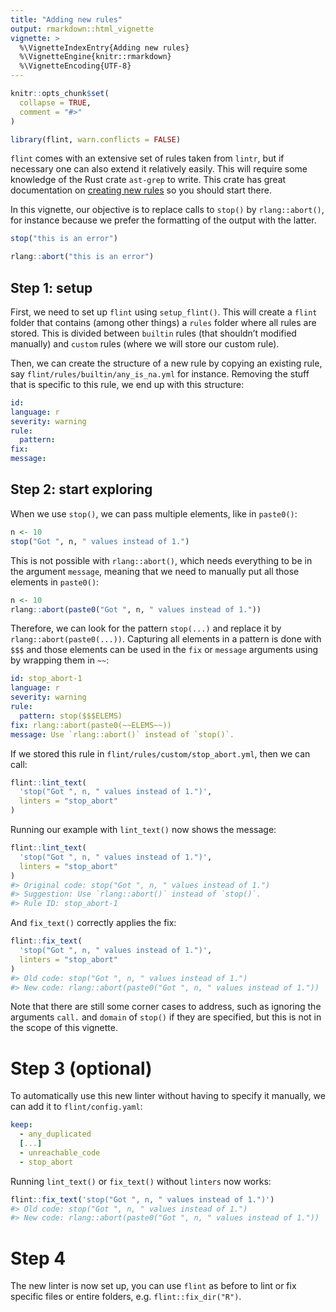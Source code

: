 ```yaml
---
title: "Adding new rules"
output: rmarkdown::html_vignette
vignette: >
  %\VignetteIndexEntry{Adding new rules}
  %\VignetteEngine{knitr::rmarkdown}
  %\VignetteEncoding{UTF-8}
---
```


```r
knitr::opts_chunk$set(
  collapse = TRUE,
  comment = "#>"
)
```

```r
library(flint, warn.conflicts = FALSE)
```

`flint` comes with an extensive set of rules taken from `lintr`, but if 
necessary one can also extend it relatively easily. This will require some
knowledge of the Rust crate `ast-grep` to write. This crate
has great documentation on [creating new rules](https://ast-grep.github.io/guide/pattern-syntax.html)
so you should start there.

In this vignette, our objective is to replace calls to `stop()` by 
`rlang::abort()`, for instance because we prefer the formatting of the output
with the latter.
```r
stop("this is an error")

rlang::abort("this is an error")
```

## Step 1: setup

First, we need to set up `flint` using `setup_flint()`. This will create a 
`flint` folder that contains (among other things) a `rules` folder where all 
rules are stored. This is divided between `builtin` rules (that shouldn't modified manually) and `custom` rules (where we will store our custom rule).

Then, we can create the structure of a new rule by copying an existing rule, say
`flint/rules/builtin/any_is_na.yml` for instance. Removing the stuff that is
specific to this rule, we end up with this structure:

```yaml
id: 
language: r
severity: warning
rule:
  pattern: 
fix: 
message: 
```


## Step 2: start exploring

When we use `stop()`, we can pass multiple elements, like in `paste0()`:

```r
n <- 10
stop("Got ", n, " values instead of 1.")
```

This is not possible with `rlang::abort()`, which needs everything to be in the
argument `message`, meaning that we need to manually put all those elements in 
`paste0()`:

```r
n <- 10
rlang::abort(paste0("Got ", n, " values instead of 1."))
```

Therefore, we can look for the pattern `stop(...)` and replace it by 
`rlang::abort(paste0(...))`. Capturing all elements in a pattern is done with
`$$$` and those elements can be used in the `fix` or `message` arguments using 
by wrapping them in `~~`:

```yaml
id: stop_abort-1
language: r
severity: warning
rule:
  pattern: stop($$$ELEMS)
fix: rlang::abort(paste0(~~ELEMS~~))
message: Use `rlang::abort()` instead of `stop()`.
```

If we stored this rule in `flint/rules/custom/stop_abort.yml`, then we can
call:

```r
flint::lint_text(
  'stop("Got ", n, " values instead of 1.")', 
  linters = "stop_abort"
)
```

Running our example with `lint_text()` now shows the message:

```.r
flint::lint_text(
  'stop("Got ", n, " values instead of 1.")', 
  linters = "stop_abort"
)
#> Original code: stop("Got ", n, " values instead of 1.") 
#> Suggestion: Use `rlang::abort()` instead of `stop()`. 
#> Rule ID: stop_abort-1 
```
And `fix_text()` correctly applies the fix:

```r
flint::fix_text(
  'stop("Got ", n, " values instead of 1.")', 
  linters = "stop_abort"
)
#> Old code: stop("Got ", n, " values instead of 1.") 
#> New code: rlang::abort(paste0("Got ", n, " values instead of 1.")) 
```

Note that there are still some corner cases to address, such as ignoring the
arguments `call.` and `domain` of `stop()` if they are specified, but this is
not in the scope of this vignette.


# Step 3 (optional) 

To automatically use this new linter without having to specify it manually,
we can add it to `flint/config.yaml`:

```yaml
keep:
  - any_duplicated
  [...]
  - unreachable_code
  - stop_abort
```

Running `lint_text()` or `fix_text()` without `linters` now works:

```r
flint::fix_text('stop("Got ", n, " values instead of 1.")')
#> Old code: stop("Got ", n, " values instead of 1.") 
#> New code: rlang::abort(paste0("Got ", n, " values instead of 1.")) 
```

# Step 4

The new linter is now set up, you can use `flint` as before to lint or fix
specific files or entire folders, e.g. `flint::fix_dir("R")`.
